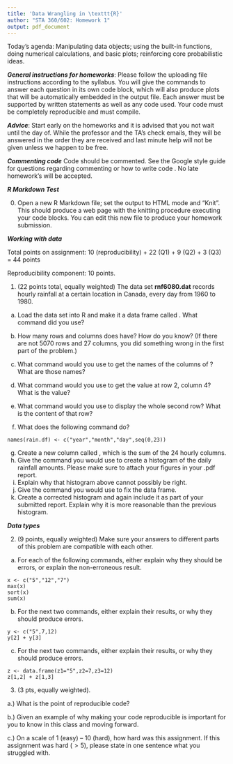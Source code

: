 ```yaml
---
title: 'Data Wrangling in \texttt{R}'
author: "STA 360/602: Homework 1"
output: pdf_document
---
```


Today's agenda: Manipulating data objects; using the built-in functions, doing numerical calculations, and basic plots; reinforcing core probabilistic ideas.

***General instructions for homeworks***: Please follow the uploading file instructions according to the syllabus. You will give the commands to answer each question in its own code block, which will also produce plots that will be automatically embedded in the output file. Each answer must be supported by written statements as well as any code used. Your code must be completely reproducible and must compile. 

***Advice***: Start early on the homeworks and it is advised that you not wait until the day of. While the professor and the TA's check emails, they will be answered in the order they are received and last minute help will not be given unless we happen to be free.  

***Commenting code***
Code should be commented. See the Google style guide for questions regarding commenting or how to write 
code \url{https://google.github.io/styleguide/Rguide.xml}. No late homework's will be accepted.

***R Markdown Test***

0. Open a new R Markdown file; set the output to HTML mode and "Knit". This should produce a web page with the knitting procedure executing your code blocks. You can edit this new file to produce your homework submission.

***Working with data***

Total points on assignment: 10 (reproducibility) + 22 (Q1) + 9 (Q2) + 3 (Q3) = 44 points 

Reproducibility component: 10 points. 

1.  (22 points total, equally weighted) The data set **rnf6080.dat** records hourly rainfall at a certain location in Canada, every day from 1960 to 1980.

a. Load the data set into R and make it a data frame called \texttt{rain.df}.  What command did you use?

b. How many rows and columns does \texttt{rain.df} have?  How do you know?  (If there are not 5070 rows and 27 columns, you did something wrong in the first part of the problem.)

c. What command would you use to get the names of the columns of \texttt{rain.df}? What are those names?

d. What command would you use to get the value at row 2, column 4? What is the value?
e. What command would you use to display the whole second row?  What is the content of that row?
f.  What does the following command do?
```
names(rain.df) <- c("year","month","day",seq(0,23))
```
g.  Create a new column called \texttt{daily}, which is the sum of the 24 hourly columns.
h. Give the command you would use to create a histogram of the daily rainfall amounts.  Please make sure to attach your figures in your .pdf report. 
i. Explain why that histogram above cannot possibly be right.
j. Give the command you would use to fix the data frame.
k. Create a corrected histogram and again include it as part of your submitted report. Explain why it is
more reasonable than the previous histogram.

***Data types***

2. (9 points, equally weighted) Make sure your answers to different parts of this problem are compatible with each other.

a. For each of the following commands, either explain why they should be errors, or explain the non-erroneous result.
```
x <- c("5","12","7")
max(x)
sort(x)
sum(x)
```
b. For the next two commands, either explain their results, or why they
should produce errors.
```
y <- c("5",7,12)
y[2] + y[3]
```
c. For the next two commands, either explain their results, or why they should
produce errors.
```
z <- data.frame(z1="5",z2=7,z3=12)
z[1,2] + z[1,3]
```

3. (3 pts, equally weighted). 

a.) What is the point of reproducible code? 

b.) Given an example of why making your code reproducible is important for you to know in this class and moving forward. 

c.) On a scale of 1 (easy) -- 10 (hard), how hard was this assignment. If this assignment was hard ($>5$), please state in one sentence what you struggled with. 



